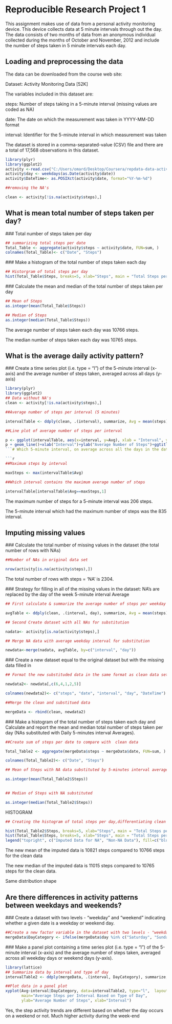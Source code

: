 Reproducible Research Project 1
=============================================================================================================================================================================================================================================

This assignment makes use of data from a personal activity monitoring device. This device collects data at 5 minute intervals through out the day. The data consists of two months of data from an anonymous individual collected during the months of October and November, 2012 and include the number of steps taken in 5 minute intervals each day.

## Loading and preprocessing the data

The data can be downloaded from the course web site:

Dataset: Activity Monitoring Data [52K]

The variables included in this dataset are:

steps: Number of steps taking in a 5-minute interval (missing values are coded as NA)

date: The date on which the measurement was taken in YYYY-MM-DD format

interval: Identifier for the 5-minute interval in which measurement was taken

The dataset is stored in a comma-separated-value (CSV) file and there are a total of 17,568 observations in this dataset.



```{r setup, echo=TRUE}
library(plyr)
library(ggplot2)
activity <-read.csv("C:/Users/omard/Desktop/Coursera/repdata-data-activity/activity.csv")
activity$day <- weekdays(as.Date(activity$date))
activity$DateTime<- as.POSIXct(activity$date, format="%Y-%m-%d")

##removing the NA's 

clean <- activity[!is.na(activity$steps),]

```
## What is mean total number of steps taken per day?

 ### Total number of steps taken per day

```{r steps/ date, echo=TRUE}
## summarizing total steps per date
Total_Table <- aggregate(activity$steps ~ activity$date, FUN=sum, )
colnames(Total_Table)<- c("Date", "Steps")
```
 ### Make a histogram of the total number of steps taken each day

```{r historgram, echo=true}
## Historgram of total steps per day
hist(Total_Table$Steps, breaks=5, xlab="Steps", main = "Total Steps per Day")

```
 ### Calculate the mean and median of the total number of steps taken per day

```{r mean, echo=TRUE}
## Mean of Steps
as.integer(mean(Total_Table$Steps))
```
```{r median, echo=TRUE}
## Median of Steps
as.integer(median(Total_Table$Steps))
```
The average number of steps taken each day was 10766 steps.

The median number of steps taken each day was 10765 steps.


## What is the average daily activity pattern?

 ###  Create a time series plot (i.e. type = "l") of the 5-minute interval (x-axis) and the average number of steps taken, averaged across all days (y-axis)

```{r averages,echo=true}
library(plyr)
library(ggplot2)
## Data without NA's
clean <- activity[!is.na(activity$steps),]

##Average number of steps per interval (5 minutes)

intervalTable <- ddply(clean, .(interval), summarize, Avg = mean(steps))

##Line plot of average number of steps per interval

p <- ggplot(intervalTable, aes(x=interval, y=Avg), xlab = "Interval", ylab="Average Number of Steps")
p + geom_line()+xlab("Interval")+ylab("Average Number of Steps")+ggtitle("Average Number of Steps per Interval")
```# Which 5-minute interval, on average across all the days in the dataset, contains the maximum number of steps?

```{r max steps, echo=true}
##Maximum steps by interval

maxSteps <- max(intervalTable$Avg)

##Which interval contains the maximum average number of steps

intervalTable[intervalTable$Avg==maxSteps,1]
```
The maximum number of steps for a 5-minute interval was 206 steps.

The 5-minute interval which had the maximum number of steps was the 835 interval.

## Imputing missing values

 ### Calculate  the total number of missing values in the dataset  (the total number of rows with NAs)

```{r}

##Number of NAs in original data set

nrow(activity[is.na(activity$steps),])
```
The total number of rows with steps = 'NA' is 2304.

   ### Strategy for filling in all of the missing values in the dataset:
   NA's  are replaced by the day of the week  5-minute interval Average
  
```{r}
## First calculate & summarize the average number of steps per weekday and interval

avgTable <- ddply(clean, .(interval, day), summarize, Avg = mean(steps))

## Second Create dataset with all NAs for substitution

nadata<- activity[is.na(activity$steps),]

## Merge NA data with average weekday interval for substitution

newdata<-merge(nadata, avgTable, by=c("interval", "day"))
```
 ### Create a new dataset  equal to the original dataset but with the missing data filled in

```{r}
## Format the new substituded data in the same format as clean data set

newdata2<- newdata[,c(6,4,1,2,5)]

colnames(newdata2)<- c("steps", "date", "interval", "day", "DateTime")

##Merge the clean and substitued data 

mergeData <- rbind(clean, newdata2)
```
 
  ### Make a histogram of the total number of steps taken each day and Calculate and report the mean and median total number of steps taken per day (NAs substituted with Daily 5-minutes interval Averages). 

```{r}
##Create sum of steps per date to compare with  clean data

Total_Table2 <- aggregate(mergeData$steps ~ mergeData$date, FUN=sum, )

colnames(Total_Table2)<- c("Date", "Steps")

## Mean of Steps with NA data substituted by 5-minutes interval averages

as.integer(mean(Total_Table2$Steps))
 
```
```{r}
## Median of Steps with NA substituted

as.integer(median(Total_Table2$Steps))
```
HISTOGRAM
  
```{r}
## Creating the histogram of total steps per day,differentiating clean (non-NA) vs I mputted data for NA

hist(Total_Table2$Steps, breaks=5, xlab="Steps", main = "Total Steps per Day with NAs replaced by Daily 5-minutes interval Averages ", col="Blue")
hist(Total_Table$Steps, breaks=5, xlab="Steps", main = "Total Steps per Day with NAs replaced by Daily 5-minutes interval Averages", col="Green", add=T)
legend("topright", c("Imputed Data for NA", "Non-NA Data"), fill=c("blue", "green") )
```
The new mean of the imputed data is 10821 steps compared to 10766 steps for the clean data

The new median of the imputed data is 11015 steps compared to 10765 steps for the clean data. 

Same distribution shape

## Are there differences in activity patterns between weekdays and weekends?

 ### Create a  dataset with two levels - "weekday" and "weekend" indicating whether a given date is a weekday or weekend day.
```{r}
##Create a new factor variable in the dataset with two levels - "weekday" and "weekend"
mergeData$DayCategory <- ifelse(mergeData$day %in% c("Saturday", "Sunday"), "Weekend", "Weekday")
```
 ### Make a panel plot containing a time series plot (i.e. type = "l") of the 5-minute interval (x-axis) and the average number of steps taken, averaged across all weekday days or weekend days (y-axis).
```{r}
library(lattice) 
## Summarize data by interval and type of day
intervalTable2 <- ddply(mergeData, .(interval, DayCategory), summarize, Avg = mean(steps))

##Plot data in a panel plot
xyplot(Avg~interval|DayCategory, data=intervalTable2, type="l",  layout = c(1,2),
       main="Average Steps per Interval Based on Type of Day", 
       ylab="Average Number of Steps", xlab="Interval")
```

Yes, the step activity trends are different based on whether the day occurs on a weekend or not. Much higher activity during the week-end 
